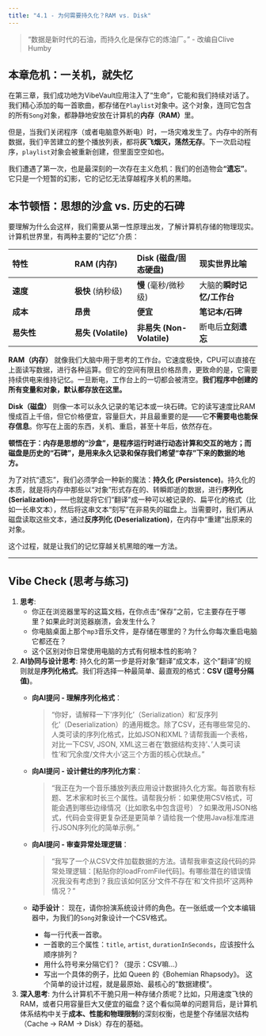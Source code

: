 ```yaml
---
title: "4.1 - 为何需要持久化？RAM vs. Disk"
---
```


> "数据是新时代的石油，而持久化是保存它的炼油厂。" - 改编自Clive Humby

## 本章危机：一关机，就失忆

在第三章，我们成功地为VibeVault应用注入了“生命”，它能和我们持续对话了。我们精心添加的每一首歌曲，都存储在`Playlist`对象中。这个对象，连同它包含的所有`Song`对象，都静静地安放在计算机的**内存（RAM）**里。

但是，当我们关闭程序（或者电脑意外断电）时，一场灾难发生了。内存中的所有数据，我们辛苦建立的整个播放列表，都将**灰飞烟灭，荡然无存**。下一次启动程序，`playlist`对象会被重新创建，但里面空空如也。

我们遭遇了第一次，也是最深刻的一次存在主义危机：我们的创造物会**“遗忘”**。它只是一个短暂的幻影，它的记忆无法穿越程序关机的黑暗。

## 本节顿悟：思想的沙盒 vs. 历史的石碑

要理解为什么会这样，我们需要从第一性原理出发，了解计算机存储的物理现实。计算机世界里，有两种主要的“记忆”介质：

| 特性 | RAM (内存) | Disk (磁盘/固态硬盘) | 现实世界比喻 |
| :--- | :--- | :--- | :--- |
| **速度** | **极快** (纳秒级) | **慢** (毫秒/微秒级) | 大脑的**瞬时记忆/工作台** |
| **成本** | **昂贵** | **便宜** | **笔记本/石碑** |
| **易失性** | **易失 (Volatile)** | **非易失 (Non-Volatile)** | 断电后**立刻遗忘** |

**RAM（内存）** 就像我们大脑中用于思考的工作台。它速度极快，CPU可以直接在上面读写数据，进行各种运算。但它的空间有限且价格昂贵，更致命的是，它需要持续供电来维持记忆。一旦断电，工作台上的一切都会被清空。**我们程序中创建的所有变量和对象，默认都存放在这里。**

**Disk（磁盘）** 则像一本可以永久记录的笔记本或一块石碑。它的读写速度比RAM慢成百上千倍，但它价格便宜，容量巨大，并且最重要的是——它**不需要电也能保存信息**。你写在上面的东西，关机、重启，甚至十年后，依然存在。

**顿悟在于：内存是思想的“沙盒”，是程序运行时进行动态计算和交互的地方；而磁盘是历史的“石碑”，是用来永久记录和保存我们希望“幸存”下来的数据的地方。**

为了对抗“遗忘”，我们必须学会一种新的魔法：**持久化 (Persistence)**。持久化的本质，就是将内存中那些以“对象”形式存在的、转瞬即逝的数据，进行**序列化 (Serialization)**——也就是将它们“翻译”成一种可以被记录的、扁平化的格式（比如一长串文本），然后将这串文本“刻写”在非易失的磁盘上。当需要时，我们再从磁盘读取这些文本，通过**反序列化 (Deserialization)**，在内存中“重建”出原来的对象。

这个过程，就是让我们的记忆穿越关机黑暗的唯一方法。

---

## Vibe Check (思考与练习)

1.  **思考**:
    *   你正在浏览器里写的这篇文档，在你点击“保存”之前，它主要存在于哪里？如果此时浏览器崩溃，会发生什么？
    *   你电脑桌面上那个`mp3`音乐文件，是存储在哪里的？为什么你每次重启电脑它都还在？
    *   这个区别对你日常使用电脑的方式有何根本性的影响？

2.  **AI协同与设计思考**:
    持久化的第一步是将对象"翻译"成文本，这个"翻译"的规则就是**序列化格式**。我们将选择一种最简单、最直观的格式：**CSV (逗号分隔值)**。
    *   **向AI提问 - 理解序列化格式**：
    
        > "你好，请解释一下'序列化'（Serialization）和'反序列化'（Deserialization）的通用概念。除了CSV，还有哪些常见的、人类可读的序列化格式，比如JSON和XML？请帮我画一个表格，对比一下CSV, JSON, XML这三者在'数据结构支持'、'人类可读性'和'冗余度/文件大小'这三个方面的核心优缺点。"
    
    *   **向AI提问 - 设计健壮的序列化方案**：
    
        > "我正在为一个音乐播放列表应用设计数据持久化方案。每首歌有标题、艺术家和时长三个属性。请帮我分析：如果使用CSV格式，可能会遇到哪些边缘情况（比如歌名中包含逗号）？如果改用JSON格式，代码会变得更复杂还是更简单？请给我一个使用Java标准库进行JSON序列化的简单示例。"
    
    *   **向AI提问 - 审查异常处理逻辑**：
    
        > "我写了一个从CSV文件加载数据的方法。请帮我审查这段代码的异常处理逻辑：[粘贴你的loadFromFile代码]。有哪些潜在的错误情况我没有考虑到？我应该如何区分'文件不存在'和'文件损坏'这两种情况？"
    
    *   **动手设计**：
        现在，请你扮演系统设计师的角色。在一张纸或一个文本编辑器中，为我们的`Song`对象设计一个CSV格式。
        *   每一行代表一首歌。
        *   一首歌的三个属性：`title`, `artist`, `durationInSeconds`，应该按什么顺序排列？
        *   用什么符号来分隔它们？（提示：CSV嘛...）
        *   写出一个具体的例子，比如 Queen 的《Bohemian Rhapsody》。
        这个简单的设计过程，就是最原始、最核心的"数据建模"。

3.  **深入思考**:
    为什么计算机不干脆只用一种存储介质呢？比如，只用速度飞快的RAM，或者只用容量巨大又便宜的磁盘？这个看似简单的问题背后，是计算机体系结构中关于**成本、性能和物理限制**的深刻权衡，也是整个存储层次结构（Cache -> RAM -> Disk）存在的基础。 